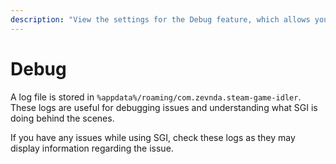 ```yaml
---
description: "View the settings for the Debug feature, which allows you to access log files for troubleshooting."
---
```


# Debug

A log file is stored in `%appdata%/roaming/com.zevnda.steam-game-idler`. These logs are useful for debugging issues and understanding what SGI is doing behind the scenes.

If you have any issues while using SGI, check these logs as they may display information regarding the issue.